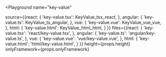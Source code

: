 

<Playground
  name="key-value"
  
  source={{react: {
             'key-value.tsx': KeyValue_tsx_react,
           },
           angular: {
             'key-value.ts': KeyValue_ts_angular,
           },
           vue: {
             'key-value.vue': KeyValue_vue_vue,
           },
           html: {
             'key-value.html': KeyValue_html_html,
           }
}}
  files={{react: {
            'key-value.tsx': 'react/key-value.tsx',
          },
          angular: {
            'key-value.ts': 'angular/key-value.ts',
          },
          vue: {
            'key-value.vue': 'vue/key-value.vue',
          },
          html: {
            'key-value.html': 'html/key-value.html',
          }
}}
  height={props.height}
  onlyFramework={props.onlyFramework}
></Playground>
